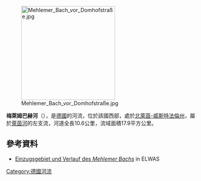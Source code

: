{{Expand language|1=de|time=2020-08-08T00:48:44+00:00}}
{{Coord|50.6642229|N|7.1976003|E|display=title}}
[[Image:Mehlemer_Bach_vor_Domhofstraße.jpg|250px]]

'''梅萊姆巴赫河'''（{{lang-de|Mehlemer Bach}}），是[[德國|德國]]的河流，位於該國西部，處於[[北萊茵-威斯特法倫州|北萊茵-威斯特法倫州]]，屬於[[萊茵河|萊茵河]]的左支流，河道全長10.6公里，流域面積17.9平方公里。

==參考資料==
* [https://www.elwasweb.nrw.de/elwas-web/map/index.jsf?layer=gsk3c_16;gsk3c_simple;gsk3c_17;gsk3c_18;gsk3c_19;gsk3c_20;gsk3c_12;gsk3c_13;gsk3c_8;opentopo;nw_dvg_bld;background4_1;fallback;&extent=363907.2224807401;5607548.493441184;376509.7775192599;5614284.506558816 Einzugsgebiet und Verlauf des ''Mehlemer Bachs''] in ELWAS

{{Germany-geo-stub}}
[[Category:德國河流|Category:德國河流]]